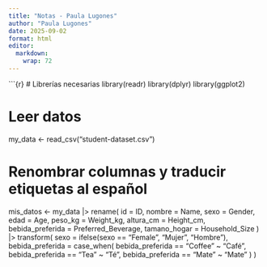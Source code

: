 ```yaml
---
title: "Notas - Paula Lugones"
author: "Paula Lugones"
date: 2025-09-02
format: html
editor: 
  markdown: 
    wrap: 72
---
```


\`\`\`{r} \# Librerías necesarias library(readr) library(dplyr)
library(ggplot2)

# Leer datos

my_data \<- read_csv("student-dataset.csv")

# Renombrar columnas y traducir etiquetas al español

mis_datos \<- my_data \|\> rename( id = ID, nombre = Name, sexo =
Gender, edad = Age, peso_kg = Weight_kg, altura_cm = Height_cm,
bebida_preferida = Preferred_Beverage, tamano_hogar = Household_Size )
\|\> transform( sexo = ifelse(sexo == "Female", "Mujer", "Hombre"),
bebida_preferida = case_when( bebida_preferida == "Coffee" \~ "Café",
bebida_preferida == "Tea" \~ "Té", bebida_preferida == "Mate" \~ "Mate"
) )
